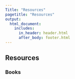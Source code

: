 ```yaml
---
Title: "Resources"
pagetitle: "Resources"
output:
  html_document:
    includes:
      in_header: header.html
      after_body: footer.html
---
```


## Resources

### Books